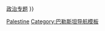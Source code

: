 {{Navbox
|name = 巴勒斯坦政黨
|bodyclass=hlist
|title = {{Flagicon|Palestine}} [[巴勒斯坦政黨列表|巴勒斯坦政黨]]

|group1 =[[巴勒斯坦立法委员会|立法委员会]]（132）
|list1  = 
*[[哈马斯|伊斯兰抵抗运动]] (74)
*[[法塔赫|巴勒斯坦民族解放运动]] (45)
*[[解放巴勒斯坦人民阵线]] (3)
*[[巴勒斯坦民族倡议]] (2)
*[[第三条道路 (政党)|第三条道路]] (2)
*[[解放巴勒斯坦民主阵线]] (1)
*[[巴勒斯坦人民党]] (1)

|group2 = 其他政党
|list2  = 
*[[阿拉伯解放阵线]]
*[[闪电 (巴勒斯坦)|闪电]]
*[[巴勒斯坦伊斯兰圣战运动]]
*[[巴勒斯坦解放阵线]]
*[[巴勒斯坦解放阵线 (阿布·尼达尔·阿什卡尔翼)]]
*[[巴勒斯坦阿拉伯阵线]]
*[[巴勒斯坦共产党 (1991年)|巴勒斯坦共产党]]
*[[巴勒斯坦民主联盟]]
*[[巴勒斯坦人民斗争阵线]]
*[[巴勒斯坦人民斗争阵线 (1991年)]]
*[[解放巴勒斯坦人民阵线－总指挥部]]
*[[改革和发展党]]
*[[革命巴勒斯坦共产党]]

|below = {{nowrap begin}}[[巴勒斯坦政治]]{{·}} [[Portal:政治|政治专题]]{{nowrap end}}
}}<noinclude>

{{collapsible option}}

[[Category:各国政党导航模板|Palestine]]
[[Category:巴勒斯坦导航模板]]
</noinclude>